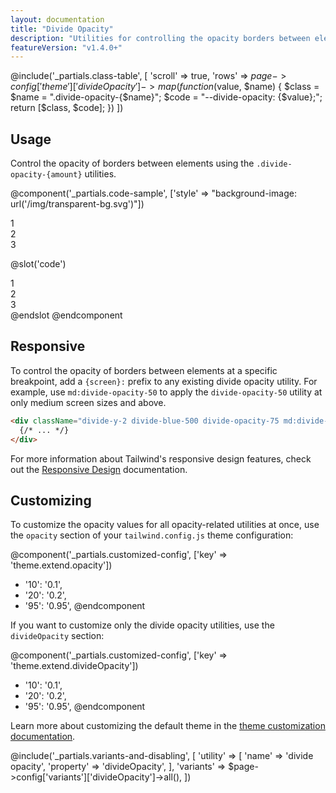 ```yaml
---
layout: documentation
title: "Divide Opacity"
description: "Utilities for controlling the opacity borders between elements."
featureVersion: "v1.4.0+"
---
```


@include('_partials.class-table', [
  'scroll' => true,
  'rows' => $page->config['theme']['divideOpacity']->map(function ($value, $name) {
    $class = $name = ".divide-opacity-{$name}";
    $code = "--divide-opacity: {$value};";
    return [$class, $code];
  })
])

## Usage

Control the opacity of borders between elements using the `.divide-opacity-{amount}` utilities.

@component('_partials.code-sample', ['style' => "background-image: url('/img/transparent-bg.svg')"])
<div className="divide-y-4 divide-black divide-opacity-25">
  <div className="text-center py-2">1</div>
  <div className="text-center py-2">2</div>
  <div className="text-center py-2">3</div>
</div>

@slot('code')
<div className="divide-y-4 divide-black divide-opacity-25">
  <div className="text-center py-2">1</div>
  <div className="text-center py-2">2</div>
  <div className="text-center py-2">3</div>
</div>
@endslot
@endcomponent

## Responsive

To control the opacity of borders between elements at a specific breakpoint, add a `{screen}:` prefix to any existing divide opacity utility. For example, use `md:divide-opacity-50` to apply the `divide-opacity-50` utility at only medium screen sizes and above.

```html
<div className="divide-y-2 divide-blue-500 divide-opacity-75 md:divide-opacity-50">
  {/* ... */}
</div>
```

For more information about Tailwind's responsive design features, check out the [Responsive Design](/docs/responsive-design) documentation.

## Customizing

To customize the opacity values for all opacity-related utilities at once, use the `opacity` section of your `tailwind.config.js` theme configuration:

@component('_partials.customized-config', ['key' => 'theme.extend.opacity'])
+ '10': '0.1',
+ '20': '0.2',
+ '95': '0.95',
@endcomponent

If you want to customize only the divide opacity utilities, use the `divideOpacity` section:

@component('_partials.customized-config', ['key' => 'theme.extend.divideOpacity'])
+ '10': '0.1',
+ '20': '0.2',
+ '95': '0.95',
@endcomponent

Learn more about customizing the default theme in the [theme customization documentation](/docs/theme#customizing-the-default-theme).

@include('_partials.variants-and-disabling', [
    'utility' => [
        'name' => 'divide opacity',
        'property' => 'divideOpacity',
    ],
    'variants' => $page->config['variants']['divideOpacity']->all(),
])
